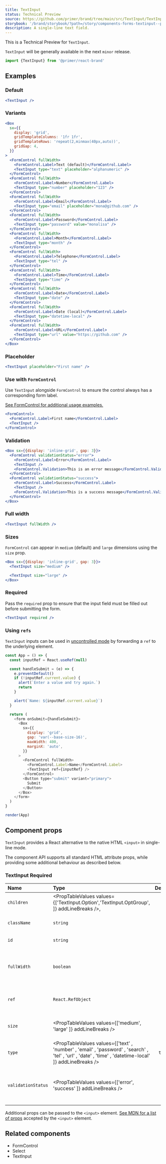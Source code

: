 ```yaml
---
title: TextInput
status: Technical Preview
source: https://github.com/primer/brand/tree/main/src/TextInput/TextInput.tsx
storybook: '/brand/storybook/?path=/story/components-forms-textinput--playground'
description: A single-line text field.
---
```



<Note>

This is a Technical Preview for `TextInput`.

`TextInput` will be generally available in the next `minor` release.

</Note>

```js
import {TextInput} from '@primer/react-brand'
```

## Examples

### Default

```jsx live
<TextInput />
```

### Variants

```jsx live
<Box
  sx={{
    display: 'grid',
    gridTemplateColumns: '1fr 1fr',
    gridTemplateRows: 'repeat(2,minmax(40px,auto))',
    gridGap: 4,
  }}
>
  <FormControl fullWidth>
    <FormControl.Label>Text (default)</FormControl.Label>
    <TextInput type="text" placeholder="alphanumeric" />
  </FormControl>
  <FormControl fullWidth>
    <FormControl.Label>Number</FormControl.Label>
    <TextInput type="number" placeholder="123" />
  </FormControl>
  <FormControl fullWidth>
    <FormControl.Label>Email</FormControl.Label>
    <TextInput type="email" placeholder="mona@github.com" />
  </FormControl>
  <FormControl fullWidth>
    <FormControl.Label>Password</FormControl.Label>
    <TextInput type="password" value="monalisa" />
  </FormControl>
  <FormControl fullWidth>
    <FormControl.Label>Month</FormControl.Label>
    <TextInput type="month" />
  </FormControl>
  <FormControl fullWidth>
    <FormControl.Label>Telephone</FormControl.Label>
    <TextInput type="tel" />
  </FormControl>
  <FormControl fullWidth>
    <FormControl.Label>Time</FormControl.Label>
    <TextInput type="time" />
  </FormControl>
  <FormControl fullWidth>
    <FormControl.Label>Date</FormControl.Label>
    <TextInput type="date" />
  </FormControl>
  <FormControl fullWidth>
    <FormControl.Label>Date (local)</FormControl.Label>
    <TextInput type="datetime-local" />
  </FormControl>
  <FormControl fullWidth>
    <FormControl.Label>URL</FormControl.Label>
    <TextInput type="url" value="https://github.com" />
  </FormControl>
</Box>
```

### Placeholder

```jsx live
<TextInput placeholder="First name" />
```

### Use with `FormControl`

Use `TextInput` alongside `FormControl` to ensure the control always has a corresponding form label.

[See FormControl for additional usage examples.](.FormControl.mdx)

```jsx live
<FormControl>
  <FormControl.Label>First name</FormControl.Label>
  <TextInput />
</FormControl>
```

### Validation

```jsx live
<Box sx={{display: 'inline-grid', gap: 3}}>
  <FormControl validationStatus="error">
    <FormControl.Label>Error</FormControl.Label>
    <TextInput />
    <FormControl.Validation>This is an error message</FormControl.Validation>
  </FormControl>
  <FormControl validationStatus="success">
    <FormControl.Label>Success</FormControl.Label>
    <TextInput />
    <FormControl.Validation>This is a success message</FormControl.Validation>
  </FormControl>
</Box>
```

### Full width

```jsx live
<TextInput fullWidth />
```

### Sizes

`FormControl` can appear in `medium` (default) and `large` dimensions using the `size` prop.

```jsx live
<Box sx={{display: 'inline-grid', gap: 3}}>
  <TextInput size="medium" />

  <TextInput size="large" />
</Box>
```

### Required

Pass the `required` prop to ensure that the input field must be filled out before submitting the form.

```jsx live
<TextInput required />
```

### Using `refs`

`TextInput` inputs can be used in [uncontrolled mode](https://reactjs.org/docs/uncontrolled-components.html) by forwarding a `ref` to the underlying element.

```javascript live noinline
const App = () => {
  const inputRef = React.useRef(null)

  const handleSubmit = (e) => {
    e.preventDefault()
    if (!inputRef.current.value) {
      alert(`Enter a value and try again.`)
      return
    }

    alert(`Name: ${inputRef.current.value}`)
  }

  return (
    <form onSubmit={handleSubmit}>
      <Box
        sx={{
          display: 'grid',
          gap: 'var(--base-size-16)',
          maxWidth: 400,
          marginX: 'auto',
        }}
      >
        <FormControl fullWidth>
          <FormControl.Label>Name</FormControl.Label>
          <TextInput ref={inputRef} />
        </FormControl>
        <Button type="submit" variant="primary">
          Submit
        </Button>
      </Box>
    </form>
  )
}

render(App)
```

## Component props

`TextInput` provides a React alternative to the native HTML `<input>` in single-line mode.

The component API supports all standard HTML attribute props, while providing some additional behaviour as described below.

### TextInput <Label>Required</Label>

| Name               | Type                                                                                                                                                   | Default | Description                                                       |
| :----------------- | :----------------------------------------------------------------------------------------------------------------------------------------------------- | :-----: | :---------------------------------------------------------------- |
| `children`         | <PropTableValues values={['TextInput.Option','TextInput.OptGroup', ]} addLineBreaks />,                                                                |         | Valid child nodes                                                 |
| `className`        | `string`                                                                                                                                               |         | Sets a custom class                                               |
| `id`               | `string`                                                                                                                                               |         | Sets a custom id                                                  |
| `fullWidth`        | `boolean`                                                                                                                                              |         | Stretches elements visually to the edges of its parent container. |
| `ref`              | `React.RefObject`                                                                                                                                      |         | Forward a Ref to the underlying DOM node                          |
| `size`             | <PropTableValues values={['medium', 'large' ]} addLineBreaks />                                                                                        |         | Visual dimensions for the input                                   |
| `type`             | <PropTableValues values={['text' , 'number' , 'email' , 'password' , 'search' , 'tel' , 'url' , 'date' , 'time' , 'datetime-local' ]} addLineBreaks /> | `text`  | Alternative text inputs                                           |
| `validationStatus` | <PropTableValues values={['error', 'success' ]} addLineBreaks />                                                                                       |         | Applies visual and semantic state to the underlying elements      |

Additional props can be passed to the `<input>` element. [See MDN for a list of props](https://developer.mozilla.org/en-US/docs/Web/HTML/Element/input) accepted by the `<input>` element.

## Related components

- <Link to="/components/FormControl">FormControl</Link>
- <Link to="/components/Select">Select</Link>
- <Link to="/components/TextInput">TextInput</Link>
